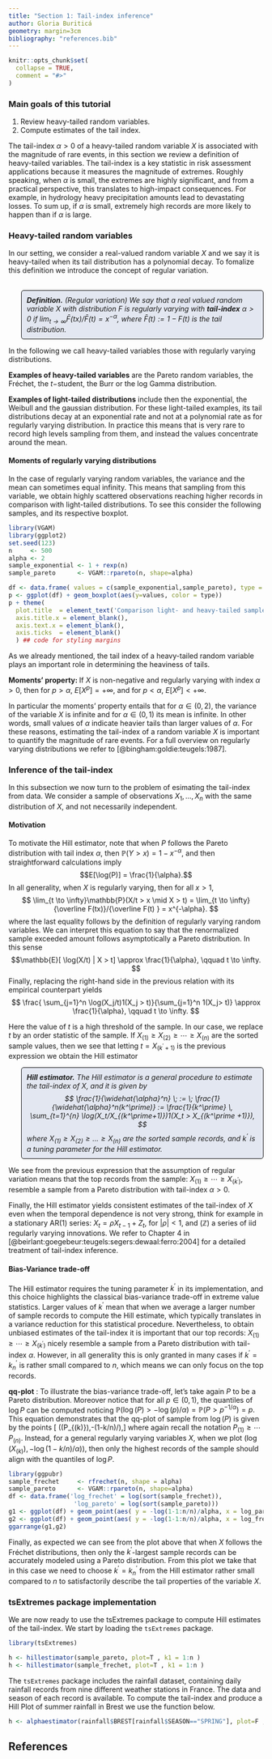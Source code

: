```yaml
---
title: "Section 1: Tail-index inference"
author: Gloria Buriticá
geometry: margin=3cm
bibliography: "references.bib"
---
```


<style>
p.comment{
background-color: #E3E7F1;
padding: 10px;
border: 1px solid black;
margin-left: 25px;
border-radius: 5px;
font-style: italic;
}



</style>

```r
knitr::opts_chunk$set(
  collapse = TRUE,
  comment = "#>"
)
```

### Main goals of this tutorial
  1. Review heavy-tailed random variables.
  2. Compute estimates of the tail index.


The tail-index $\alpha > 0$ of a heavy-tailed random variable $X$ is associated with the magnitude of rare events, in this section we review a definition of heavy-tailed variables.
The tail-index is a key statistic in risk assessment applications because it measures the magnitude of extremes. Roughly speaking, when $\alpha$ is small, the extremes are highly significant, and from a practical perspective, this translates to high-impact consequences.  For example, in hydrology heavy precipitation amounts lead to devastating losses.
To sum up, if $\alpha$ is small, extremely high records are more likely to happen than if $\alpha$ is large. 


### Heavy-tailed random variables

In our setting, we consider a real-valued random variable $X$ and we say it is heavy-tailed when its tail distribution has a polynomial decay. 
To fomalize this definition we introduce the concept of regular variation.
<br>
<br>

<p class="comment">
**Definition.** (Regular variation)
We say that a real valued random variable $X$ with distribution $F$ is regularly varying with **tail-index** $\alpha > 0$ if $\lim_{t \to \infty}\bar F(tx)/\bar F(t) = x^{-\alpha},$ where $\bar F(t) := 1- F(t)$ is the tail distribution.
<p>

In the following we call heavy-tailed variables those with regularly varying distributions.

__Examples of heavy-tailed variables__ are the Pareto random variables, the Fréchet, the $t-$student, the Burr or the log Gamma distribution. 

__Examples of light-tailed distributions__ include then the exponential, the Weibull and the gaussian distribution. For these light-tailed examples, its tail distributions decay at an exponential rate and not at a polynomial rate as for regularly varying distribution. In practice this means that is very rare to record high levels sampling from them, and instead the values concentrate around the mean. 


#### Moments of regularly varying distributions
In the case of regularly varying random variables, the variance and the mean can sometimes equal infinity. This means that sampling from this variable, we obtain highly scattered observations reaching higher records in comparison with light-tailed distributions. To see this consider the following samples, and its respective boxplot.

```r
library(VGAM)
library(ggplot2)
set.seed(123)
n     <- 500
alpha <- 2
sample_exponential <- 1 + rexp(n)
sample_pareto      <- VGAM::rpareto(n, shape=alpha)
```

```r
df <- data.frame( values = c(sample_exponential,sample_pareto), type = c(rep('Exp',n), rep('Pareto',n)) )
p <- ggplot(df) + geom_boxplot(aes(y=values, color = type)) 
p + theme(
  plot.title  = element_text('Comparison light- and heavy-tailed samples'),
  axis.title.x = element_blank(),
  axis.text.x = element_blank(),
  axis.ticks  = element_blank()
  ) ## code for styling margins
```

As we already mentioned, the tail index of a heavy-tailed random variable plays an important role in determining the heaviness of tails. 

__Moments' property: __ If $X$ is non-negative and regularly varying with index $\alpha > 0$, then for $p > \alpha$, $E[X^p] = + \infty$, and for $p < \alpha$, $E[X^p] < + \infty$.

In particular the moments' property entails that for $\alpha \in (0,2)$, the variance of the variable $X$ is infinite and for $\alpha \in (0,1)$ its mean is infinite. In other words, small values of $\alpha$ indicate heavier tails than larger values of $\alpha$.
For these reasons, estimating the tail-index of a random variable $X$ is important to quantify the magnitude of rare events. 
For a full overview on regularly varying distributions we refer to  [@bingham:goldie:teugels:1987].




### Inference of the tail-index

In this subsection we now turn to the problem of esimating the tail-index from data.
We consider a sample of observations $X_1, \dots, X_n$ with the same distribution of $X$, and not necessarily independent.


#### Motivation

To motivate the Hill estimator, note that when $P$ follows the Pareto distribution with tail index $\alpha$, then $\mathbb{P}(Y > x) = 1 -x^{-\alpha}$, and then straightforward calculations imply  $$E[\log(P)] = \frac{1}{\alpha}.$$
In all generality, when $X$ is regularly varying, then for all $x > 1$,
$$
\lim_{t \to \infty}\mathbb{P}(X/t > x \mid X > t) = \lim_{t \to \infty} {\overline F(tx)}/{\overline F(t) } = x^{-\alpha}.
$$
where the last equality follows by the definition of regularly varying random variables. 
We can interpret this equation to say that the renormalized sample exceeded amount follows asymptotically a Pareto distribution. 
In this sense 
 $$\mathbb{E}[ \log(X/t) | X > t] \approx \frac{1}{\alpha}, \qquad t \to \infty. $$
Finally, replacing the right-hand side in the previous relation with its empirical counterpart yields 
$$
\frac{ \sum_{j=1}^n \log(X_j/t)1(X_j > t)}{\sum_{j=1}^n 1(X_j> t)} \approx \frac{1}{\alpha}, \qquad t \to \infty.
$$

Here the value of $t$ is a high threshold of the sample. In our case, we replace $t$ by an order statistic of the sample. If $X_{(1)} \geq X_{(2)} \geq \cdots \geq X_{(n)}$ are the sorted sample values, then we see that letting $t = X_{(k^\prime+1)}$ is the previous expression we obtain the Hill estimator 

<p class="comment">
**Hill estimator.**
The Hill estimator is a general procedure to estimate the tail-index of $X$, and it is given by 
$$
\frac{1}{\widehat{\alpha}^n} \;  := \;  \frac{1}{\widehat{\alpha}^n(k^\prime)}  := \frac{1}{k^\prime} \, \sum_{t=1}^{n} \log(X_t/X_{(k^\prime+1)})1(X_t > X_{(k^\prime +1)}),
$$
where $X_{(1)} \geq X_{(2)} \geq \dots \geq  X_{(n)}$ are the sorted sample records, and $k^\prime$ is a tuning parameter for the Hill estimator.
<p> 

We see from the previous expression that the assumption of regular variation means that the top records from the sample: $X_{(1)} \geq \cdots \geq X_{(k^\prime)}$, resemble a sample from a Pareto distribution with tail-index $\alpha > 0$. 


Finally, the Hill estimator yields consistent estimates of the tail-index of $X$ even
when the temporal dependence is not very strong, think for example in a stationary AR(1) series: $X_t = \rho X_{t-1} + Z_{t}$, for $|\rho| < 1$, and $(\mathbb{Z})$ a series of iid regularly varying innovations.
We refer to Chapter 4 in [@beirlant:goegebeur:teugels:segers:dewaal:ferro:2004] for a detailed treatment of tail-index inference.

#### Bias-Variance trade-off

The Hill estimator requires the tuning parameter $k^\prime$ in its implementation,
and this choice highlights the classical bias-variance trade-off in extreme value statistics.
Larger values of $k^\prime$ mean that when we average a larger number of sample records to compute the Hill estimate, which typically translates in a variance reduction for this statistical procedure. 
Nevertheless, to obtain unbiased estimates of the tail-index it is important that our top records: $X_{(1)} \geq \cdots \geq X_{(k^\prime)}$ nicely resemble a sample from a Pareto distribution with tail-index $\alpha$. 
However, in all generality this is only granted in many cases if $k^\prime = k_n^\prime$ is rather small compared to $n$, which means we can only focus on the top records.


__qq-plot__ : To illustrate the bias-variance trade-off, let's take again $P$ to be a Pareto distribution.
Moreover notice that for all $p \in (0,1)$, the quantiles of $\log P$ can be computed noticing $\mathbb{P}(\log(P) >  - \log(p)/\alpha ) = \mathbb{P}(P > p^{-1/\alpha} ) = p.$
This equation demonstrates that the qq-plot of sample from $\log(P)$ is given by the points 
\[ (\log(P_{(k)}),-\log(1-k/n)/\alpha),\]
where again recall the notation $P_{(1)} \geq \cdots P_{(n)}$. 
Instead, for a general regularly varying variables $X$, when we plot $(\log(X_{(k)}),-\log(1-k/n)/\alpha))$, then
only the highest records of the sample should align with the quantiles of $\log P$.



```r
library(ggpubr)
sample_frechet     <- rfrechet(n, shape = alpha)
sample_pareto      <- VGAM::rpareto(n, shape=alpha)
df <- data.frame('log_frechet' = log(sort(sample_frechet)), 
                  'log_pareto' = log(sort(sample_pareto)))
g1 <- ggplot(df) + geom_point(aes( y = -log(1-1:n/n)/alpha, x = log_pareto )) + geom_abline(slope=1)
g2 <- ggplot(df) + geom_point(aes( y = -log(1-1:n/n)/alpha, x = log_frechet )) + geom_abline(slope=1)
ggarrange(g1,g2)
```

Finally, as expected we can see from the plot above that when $X$ follows the Fréchet distributions, then only the $k^\prime$-largest sample records can be accurately modeled using a Pareto distribution. 
From this plot we take that in this case we need to choose $k^\prime = k_n^\prime$ from the Hill estimator rather small compared to $n$ to satisfactorily describe the tail properties of the variable $X$. 

### tsExtremes package implementation
\par 

We are now ready to use the tsExtremes package to compute Hill estimates of the tail-index. We start by loading the $\texttt{tsExtremes}$ package.

```r
library(tsExtremes)
```

```r
h <- hillestimator(sample_pareto, plot=T , k1 = 1:n )
h <- hillestimator(sample_frechet, plot=T , k1 = 1:n )
```



The $\texttt{tsExtremes}$ package includes the rainfall dataset, containing daily rainfall records from nine different weather stations in France. The data and season of each record is available. To compute the tail-index and produce a Hill Plot of summer rainfall in Brest we use the function below.



```r
h <- alphaestimator(rainfall$BREST[rainfall$SEASON=="SPRING"], plot=F , R0 = 100,  hill=T ,  k1 = 300 )
```


## References

